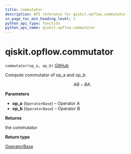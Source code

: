 ```yaml
---
title: commutator
description: API reference for qiskit.opflow.commutator
in_page_toc_min_heading_level: 1
python_api_type: function
python_api_name: qiskit.opflow.commutator
---
```


# qiskit.opflow\.commutator

<span id="qiskit.opflow.commutator" />

`commutator(op_a, op_b)` [GitHub](https://github.com/qiskit/qiskit/tree/stable/0.18/qiskit/opflow/utils.py "view source code")

Compute commutator of op\_a and op\_b.

$$
AB - BA.
$$

**Parameters**

*   **op\_a** (`OperatorBase`) – Operator A
*   **op\_b** (`OperatorBase`) – Operator B

**Returns**

the commutator

**Return type**

[OperatorBase](qiskit.aqua.operators.OperatorBase "qiskit.aqua.operators.OperatorBase")

